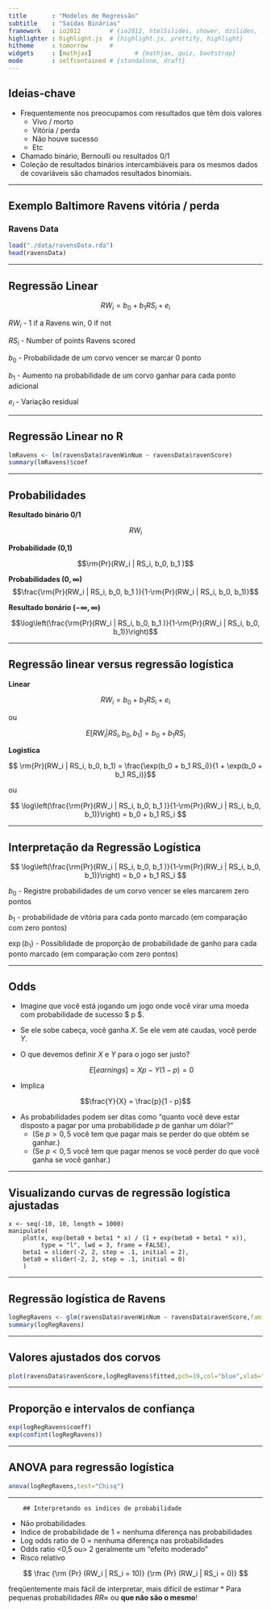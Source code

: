 ```yaml
---
title       : "Modelos de Regressão"
subtitle    : "Saídas Binárias"
framework   : io2012        # {io2012, html5slides, shower, dzslides, ...}
highlighter : highlight.js  # {highlight.js, prettify, highlight}
hitheme     : tomorrow      # 
widgets     : [mathjax]            # {mathjax, quiz, bootstrap}
mode        : selfcontained # {standalone, draft}
---
```

## Ideias-chave

* Frequentemente nos preocupamos com resultados que têm dois valores
  * Vivo / morto
  * Vitória / perda
  * Não houve sucesso
  * Etc
* Chamado binário, Bernoulli ou resultados 0/1
* Coleção de resultados binários intercambiáveis para os mesmos dados de covariáveis são chamados resultados binomiais.

---

## Exemplo Baltimore Ravens vitória / perda

### Ravens Data


```r
load("./data/ravensData.rda")
head(ravensData)
```

---

## Regressão Linear

$$ RW_i = b_0 + b_1 RS_i + e_i $$

$RW_i$ - 1 if a Ravens win, 0 if not

$RS_i$ - Number of points Ravens scored

$b_0$ - Probabilidade de um corvo vencer se marcar 0 ponto

$b_1$ - Aumento na probabilidade de um corvo ganhar para cada ponto adicional

$e_i$ - Variação residual 

---

## Regressão Linear no R

```r
lmRavens <- lm(ravensData$ravenWinNum ~ ravensData$ravenScore)
summary(lmRavens)$coef
```
---

## Probabilidades

__Resultado binário 0/1__

$$RW_i$$  

__Probabilidade (0,1)__

$$\rm{Pr}(RW_i | RS_i, b_0, b_1 )$$


__Probabilidades $(0,\infty)$__
$$\frac{\rm{Pr}(RW_i | RS_i, b_0, b_1 )}{1-\rm{Pr}(RW_i | RS_i, b_0, b_1)}$$ 

__Resultado bonário $(-\infty,\infty)$__

$$\log\left(\frac{\rm{Pr}(RW_i | RS_i, b_0, b_1 )}{1-\rm{Pr}(RW_i | RS_i, b_0, b_1)}\right)$$ 


---

## Regressão linear versus regressão logística

__Linear__

$$ RW_i = b_0 + b_1 RS_i + e_i $$

ou

$$ E[RW_i | RS_i, b_0, b_1] = b_0 + b_1 RS_i$$

__Logistica__

$$ \rm{Pr}(RW_i | RS_i, b_0, b_1) = \frac{\exp(b_0 + b_1 RS_i)}{1 + \exp(b_0 + b_1 RS_i)}$$

ou

$$ \log\left(\frac{\rm{Pr}(RW_i | RS_i, b_0, b_1 )}{1-\rm{Pr}(RW_i | RS_i, b_0, b_1)}\right) = b_0 + b_1 RS_i $$

---

## Interpretação da Regressão Logística

$$ \log\left(\frac{\rm{Pr}(RW_i | RS_i, b_0, b_1 )}{1-\rm{Pr}(RW_i | RS_i, b_0, b_1)}\right) = b_0 + b_1 RS_i $$


$b_0$ - Registre probabilidades de um corvo vencer se eles marcarem zero pontos

$b_1$ - probabilidade de vitória para cada ponto marcado (em comparação com zero pontos)

$\exp(b_1)$ - Possiblidade de proporção de probabilidade de ganho para cada ponto marcado (em comparação com zero pontos)

---

## Odds
- Imagine que você está jogando um jogo onde você virar uma moeda com probabilidade de sucesso $ p $.
- Se ele sobe cabeça, você ganha $X$. Se ele vem até caudas, você perde $Y$.
- O que devemos definir $X$ e $Y$ para o jogo ser justo?

    $$E[earnings]= X p - Y (1 - p) = 0$$

- Implica

$$\frac{Y}{X} = \frac{p}{1 - p}$$    

- As probabilidades podem ser ditas como "quanto você deve estar disposto a pagar por uma probabilidade $p$ de ganhar um dólar?"
  - (Se $p > 0,5$ você tem que pagar mais se perder do que obtém se ganhar.)
  - (Se $p < 0,5$ você tem que pagar menos se você perder do que você ganha se você ganhar.)

---

## Visualizando curvas de regressão logística ajustadas

```
x <- seq(-10, 10, length = 1000)
manipulate(
    plot(x, exp(beta0 + beta1 * x) / (1 + exp(beta0 + beta1 * x)), 
         type = "l", lwd = 3, frame = FALSE),
    beta1 = slider(-2, 2, step = .1, initial = 2),
    beta0 = slider(-2, 2, step = .1, initial = 0)
    )
```

---

## Regressão logística de Ravens

```r
logRegRavens <- glm(ravensData$ravenWinNum ~ ravensData$ravenScore,family="binomial")
summary(logRegRavens)
```


---

## Valores ajustados dos corvos

```r
plot(ravensData$ravenScore,logRegRavens$fitted,pch=19,col="blue",xlab="Score",ylab="Prob Ravens Win")
```


---

## Proporção e intervalos de confiança

```r
exp(logRegRavens$coeff)
exp(confint(logRegRavens))
```


---

## ANOVA para regressão logística

```r
anova(logRegRavens,test="Chisq")
```



---

        ## Interpretando os indices de probabilidade

* Não probabilidades
* Indice de probabilidade de 1 = nenhuma diferença nas probabilidades
* Log odds ratio de 0 = nenhuma diferença nas probabilidades
* Odds ratio <0,5 ou> 2 geralmente um "efeito moderado"
* Risco relativo 

$$
\frac {\rm {Pr} (RW_i | RS_i = 10)} {\rm {Pr} (RW_i | RS_i = 0)}
$$ 

freqüentemente mais fácil de interpretar, mais difícil de estimar
* Para pequenas probabilidades $RR \approx$ ou __que não são o mesmo__!  
